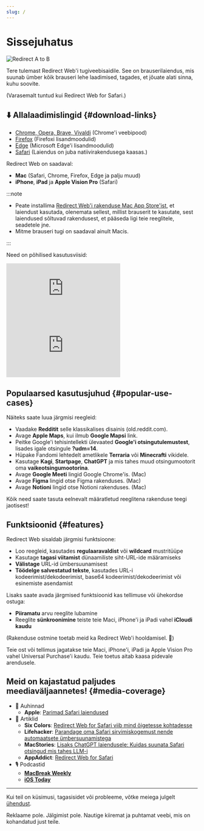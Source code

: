 ```yaml
---
slug: /
---
```



# Sissejuhatus

<div style={{display: "flex", flexDirection: "column", alignItems: "flex-start", marginBottom: "25px"}}>
  <img src="./img/redirect-a-to-b.png" style={{display: "block", minWidth: "360px", maxWidth: "500px", width: "100%", height: "auto", marginBottom: "25px"}} alt="Redirect A to B" />
  <ExtensionStoreLinks />
</div>

Tere tulemast Redirect Web'i tugiveebisaidile. See on brauserilaiendus, mis suunab ümber kõik brauseri lehe laadimised, tagades, et jõuate alati sinna, kuhu soovite.

(Varasemalt tuntud kui Redirect Web for Safari.)

## ⬇️ Allalaadimislingid {#download-links}

- [Chrome, Opera, Brave, Vivaldi](https://chromewebstore.google.com/detail/ffglckbhfbfmdkefdmjbhpnffkcmlhdh) (Chrome'i veebipood)
- [Firefox](https://addons.mozilla.org/firefox/addon/redirect-web/) (Firefoxi lisandmoodulid)
- [Edge](https://microsoftedge.microsoft.com/addons/detail/hmfkakfdccgdpgemaicfgngnmflefpga) (Microsoft Edge'i lisandmoodulid)
- [Safari](https://apps.apple.com/app/id1571283503) (Laiendus on juba natiivirakendusega kaasas.)

Redirect Web on saadaval:

- **Mac** (Safari, Chrome, Firefox, Edge ja palju muud)
- **iPhone**, **iPad** ja **Apple Vision Pro** (Safari)

:::note

- Peate installima [Redirect Web'i rakenduse Mac App Store'ist](https://apps.apple.com/app/id1571283503), et laiendust kasutada, olenemata sellest, millist brauserit te kasutate, sest laiendused sõltuvad rakendusest, et pääseda ligi teie reeglitele, seadetele jne.
- Mitme brauseri tugi on saadaval ainult Macis.

:::

Need on põhilised kasutusviisid:

<iframe style={{width:"100%", aspectRatio:"9/16", height:"auto", maxHeight:"60vh", maxWidth:"35vh"}} src="https://www.youtube.com/embed/NaQ5X-v-qJU" title="iOS Demo Video (YouTube)" frameborder="0" allow="accelerometer; autoplay; clipboard-write; encrypted-media; gyroscope; picture-in-picture; web-share" allowfullscreen></iframe>

<iframe style={{width:"100%", aspectRatio:"17/9", height:"auto", maxHeight:"100vh"}} src="https://www.youtube.com/embed/5eU89Gu73SQ" title="macOS Demo Video (YouTube)" frameborder="0" allow="accelerometer; autoplay; clipboard-write; encrypted-media; gyroscope; picture-in-picture; web-share" allowfullscreen></iframe>

## Populaarsed kasutusjuhud {#popular-use-cases}

Näiteks saate luua järgmisi reegleid:

- Vaadake **Redditit** selle klassikalises disainis (old.reddit.com).
- Avage **Apple Maps**, kui ilmub **Google Mapsi** link.
- Peitke Google'i tehisintellekti ülevaated **Google'i otsingutulemustest**, lisades igale otsingule **?udm=14**.
- Hüpake Fandomi lehtedelt ametlikele **Terraria** või **Minecrafti** vikidele.
- Kasutage **Kagi**, **Startpage**, **ChatGPT** ja mis tahes muud otsingumootorit oma **vaikeotsingumootorina**.
- Avage **Google Meeti** lingid Google Chrome'is. (Mac)
- Avage **Figma** lingid otse Figma rakenduses. (Mac)
- Avage **Notioni** lingid otse Notioni rakenduses. (Mac)

Kõik need saate tasuta eelnevalt määratletud reeglitena rakenduse teegi jaotisest!

## Funktsioonid {#features}

Redirect Web sisaldab järgmisi funktsioone:

- Loo reegleid, kasutades **regulaaravaldist** või **wildcard** mustritüüpe
- Kasutage **tagasi viitamist** dünaamiliste siht-URL-ide määramiseks
- **Välistage** URL-id ümbersuunamisest
- **Töödelge salvestatud tekste**, kasutades URL-i kodeerimist/dekodeerimist, base64 kodeerimist/dekodeerimist või esinemiste asendamist

Lisaks saate avada järgmised funktsioonid kas tellimuse või ühekordse ostuga:

- **Piiramatu** arvu reeglite lubamine
- Reeglite **sünkroonimine** teiste teie Maci, iPhone'i ja iPadi vahel **iCloudi kaudu**

(Rakenduse ostmine toetab meid ka Redirect Web'i hooldamisel. 🙏)

Teie ost või tellimus jagatakse teie Maci, iPhone'i, iPadi ja Apple Vision Pro vahel Universal Purchase'i kaudu. Teie toetus aitab kaasa pidevale arendusele.

## Meid on kajastatud paljudes meediaväljaannetes! {#media-coverage}

* 🏅 Auhinnad
    * **Apple**: [Parimad Safari laiendused](https://apps.apple.com/us/story/id1377753262)
* 📰 Artiklid
    * **Six Colors**: [Redirect Web for Safari viib mind õigetesse kohtadesse](https://sixcolors.com/post/2022/11/redirect-web-for-safari-takes-me-to-the-right-places/)
    * **Lifehacker**: [Parandage oma Safari sirvimiskogemust nende automaatsete ümbersuunamistega](https://lifehacker.com/improve-your-safari-browsing-experience-with-these-auto-1849812013)
    * **MacStories**: [Lisaks ChatGPT laiendusele: Kuidas suunata Safari otsingud mis tahes LLM-i](https://www.macstories.net/tutorials/beyond-chatgpts-extension-how-to-redirect-safari-searches-to-any-llm/)
    * **AppAddict**: [Redirect Web for Safari](https://appaddict.app/post/redirect-web-for-safari)
* 🎙️ Podcastid
    * [**MacBreak Weekly**](https://youtu.be/I251K3L2s88?t=7427)
    * [**iOS Today**](https://youtu.be/cWkwH84b6M4?t=636)

---

Kui teil on küsimusi, tagasisidet või probleeme, võtke meiega julgelt [ühendust](contact-us).

Reklaame pole. Jälgimist pole. Nautige kiiremat ja puhtamat veebi, mis on kohandatud just teile.